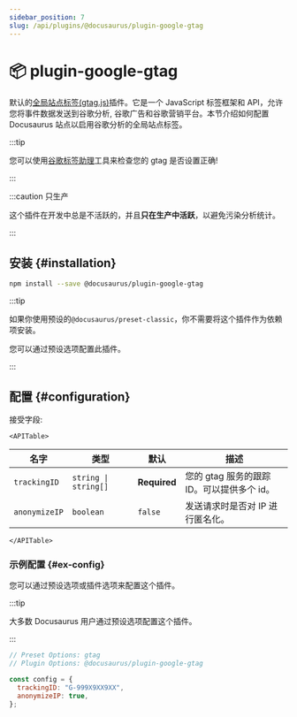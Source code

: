 ```yaml
---
sidebar_position: 7
slug: /api/plugins/@docusaurus/plugin-google-gtag
---
```


# 📦 plugin-google-gtag


默认的[全局站点标签(gtag.js)](https://developers.google.com/analytics/devguides/collection/gtagjs/)插件。它是一个 JavaScript 标签框架和 API，允许您将事件数据发送到谷歌分析, 谷歌广告和谷歌营销平台。本节介绍如何配置 Docusaurus 站点以启用谷歌分析的全局站点标签。

:::tip

您可以使用[谷歌标签助理](https://tagassistant.google.com/)工具来检查您的 gtag 是否设置正确!

:::

:::caution 只生产

这个插件在开发中总是不活跃的，并且**只在生产中活跃**，以避免污染分析统计。

:::

## 安装 {#installation}

```bash npm2yarn
npm install --save @docusaurus/plugin-google-gtag
```

:::tip

如果你使用预设的`@docusaurus/preset-classic`，你不需要将这个插件作为依赖项安装。

您可以通过预设选项配置此插件。

:::

## 配置 {#configuration}

接受字段:

```mdx-code-block
<APITable>
```

| 名字          | 类型                            | 默认         | 描述                                       |
| ------------- | ------------------------------- | ------------ | ------------------------------------------ |
| `trackingID`  | <code>string \| string[]</code> | **Required** | 您的 gtag 服务的跟踪 ID。可以提供多个 id。 |
| `anonymizeIP` | `boolean`                       | `false`      | 发送请求时是否对 IP 进行匿名化。           |

```mdx-code-block
</APITable>
```

### 示例配置 {#ex-config}

您可以通过预设选项或插件选项来配置这个插件。

:::tip

大多数 Docusaurus 用户通过预设选项配置这个插件。

:::

```js config-tabs
// Preset Options: gtag
// Plugin Options: @docusaurus/plugin-google-gtag

const config = {
  trackingID: "G-999X9XX9XX",
  anonymizeIP: true,
};
```
